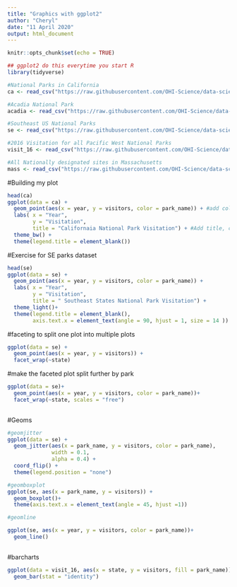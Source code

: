 ```yaml
---
title: "Graphics with ggplot2"
author: "Cheryl"
date: "11 April 2020"
output: html_document
---
```


```r
knitr::opts_chunk$set(echo = TRUE)
```

```r
## ggplot2 do this everytime you start R
library(tidyverse)
```

```r
#National Parks in California
ca <- read_csv("https://raw.githubusercontent.com/OHI-Science/data-science-training/master/data/ca.csv") 

#Acadia National Park
acadia <- read_csv("https://raw.githubusercontent.com/OHI-Science/data-science-training/master/data/acadia.csv")

#Southeast US National Parks
se <- read_csv("https://raw.githubusercontent.com/OHI-Science/data-science-training/master/data/se.csv")

#2016 Visitation for all Pacific West National Parks
visit_16 <- read_csv("https://raw.githubusercontent.com/OHI-Science/data-science-training/master/data/visit_16.csv")

#All Nationally designated sites in Massachusetts
mass <- read_csv("https://raw.githubusercontent.com/OHI-Science/data-science-training/master/data/mass.csv")

```

#Building my plot
```r
head(ca)
ggplot(data = ca) +
  geom_point(aes(x = year, y = visitors, color = park_name)) + #add colour
  labs( x = "Year", 
        y = "Visitation",
        title = "Californaia National Park Visitation") + #Add title, change plot background
  theme_bw() +
  theme(legend.title = element_blank())

```

#Exercise for SE parks dataset
```r
head(se)
ggplot(data = se) +
  geom_point(aes(x = year, y = visitors, color = park_name)) +
  labs( x = "Year", 
        y = "Visitation",
        title = " Southeast States National Park Visitation") +
  theme_light()+
  theme(legend.title = element_blank(),
        axis.text.x = element_text(angle = 90, hjust = 1, size = 14 ))
```

#faceting to split one plot into multiple plots

```r
ggplot(data = se) +
  geom_point(aes(x = year, y = visitors)) +
  facet_wrap(~state)
```

#make the faceted plot split further by park 
```r
ggplot(data = se)+
  geom_point(aes(x = year, y = visitors, color = park_name))+
  facet_wrap(~state, scales = "free")
  
```

#Geoms
```r
#geomjitter
ggplot(data = se) +
  geom_jitter(aes(x = park_name, y = visitors, color = park_name),
              width = 0.1,
              alpha = 0.4) +
  coord_flip() +
  theme(legend.position = "none")

#geomboxplot
ggplot(se, aes(x = park_name, y = visitors)) +
  geom_boxplot()+
  theme(axis.text.x = element_text(angle = 45, hjust =1))

#geomline

ggplot(se, aes(x = year, y = visitors, color = park_name))+
  geom_line()
  
```

#barcharts
```r
ggplot(data = visit_16, aes(x = state, y = visitors, fill = park_name)) +
  geom_bar(stat = "identity")
```

